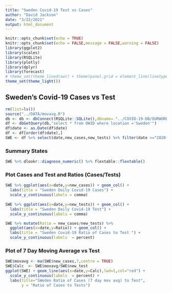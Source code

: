 ```yaml
---
title: "Sweden Covid-19 Test vs Cases"
author: "David Jackson"
date: "3/22/2021"
output: html_document
---
```


```r
knitr::opts_chunk$set(echo = TRUE)
knitr::opts_chunk$set(echo = FALSE,message = FALSE,warning = FALSE)
library(ggplot2)
library(scales)
library(RSQLite)
library(plotly)
library(dplyr)
library(forecast)
# theme_set(theme_linedraw() + theme(panel.grid = element_line(linetype = 'dashed')))
theme_set(theme_light())
```

##  Sweden's Covid-19 Cases vs Test


```r
rm(list=ls())
source("../DATA/movavg.R")
db <- db <- dbConnect(RSQLite::SQLite(),dbname= "../COVID-19-DB/OURWORLD.sqlite3")
df <- dbGetQuery(db,"select * from OWID where location ='Sweden'")
df$date <- as.Date(df$date)
df <- df[order(df$date),]
SWE <- df %>% select(date,new_cases,new_tests) %>% filter(date >="2020-07-10")
```

### Summary States

```r
SWE %>% dlookr::diagnose_numeric() %>% flextable::flextable()
```

### Plot  Cases and Test and Ratios (Cases/Tests)

```r
SWE %>% ggplot(aes(x=date,y=new_cases)) + geom_col() +
  labs(title = "Sweden Daily Covid-19 Cases") +
  scale_y_continuous(labels = comma)
  
SWE %>% ggplot(aes(x=date,y=new_tests)) + geom_col() +
  labs(title = "Sweden Daily Covid-19 Test") +
  scale_y_continuous(labels = comma)
```
```r

SWE %>% mutate(Ratio = new_cases/new_tests) %>%
  ggplot(aes(x=date,y=Ratio)) + geom_col() +
  labs(title = "Sweden Covid-19 Ratio of Cases to Test ") +
  scale_y_continuous(labels  = percent)
```

### Plot of 7 Day Moving Average vs Test

```r
SWE$movavg <- ma(SWE$new_cases,7,centre = TRUE) 
SWE$Calc  <- SWE$movavg/SWE$new_test
ggplot(SWE) + geom_line(aes(x=date,y=Calc),lwd=1,col="red") +
  scale_y_continuous(labels  = percent) +
  labs(title="SWeden Ratio of Cases (7 day mov avg) to Test",
       y = "Ratio of Cases to Tests")
```

